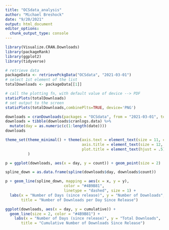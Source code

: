 ```yaml
---
title: "OCSdata_analysis"
author: "Michael Breshock"
date: "9/20/2021"
output: html_document
editor_options: 
  chunk_output_type: console
---
```



```r
library(Visualize.CRAN.Downloads)
library(packageRank)
library(ggplot2)
library(tidyverse)
```

```r
# retrieve data
packageData <- retrievePckgData("OCSdata", "2021-03-01")
# select 1st element of the list
totalDownloads <- packageData[[1]]

# call the plotting fn, with default value of device --> PDF
staticPlots(totalDownloads)
# set output to the screen
staticPlots(totalDownloads,combinePlts=TRUE, device='PNG')
```

```r
downloads = cranDownloads(packages = "OCSdata", from = "2021-03-01", to = Sys.Date())
downloads = tibble(downloads$cranlogs.data) %>%
  mutate(day = as.numeric(c(1:length(date))))
downloads
```
```r
theme_set(theme_minimal() + theme(axis.text = element_text(size = 11, color = "black"),
                                  axis.title = element_text(size = 12, color = "black"),
                                  plot.title = element_text(hjust = .5))
          )
```

```r
p = ggplot(downloads, aes(x = day, y = count)) + geom_point(size = 2)

spline_down = as.data.frame(spline(downloads$day, downloads$count))

p + geom_line(spline_down, mapping = aes(x = x, y = y), 
                          color = "#4B9B81",
                          linetype = "dashed", size = 1) +
  labs(x = "Number of Days (since release)", y = "Number of Downloads", 
       title = "Number of Downloads per Day Since Release")

```

```r
ggplot(downloads, aes(x = day, y = cumulative)) + 
  geom_line(size = 2, color = "#4B9B81") +
    labs(x = "Number of Days (since release)", y = "Total Downloads", 
       title = "Cumulative Number of Downloads Since Release")
```



